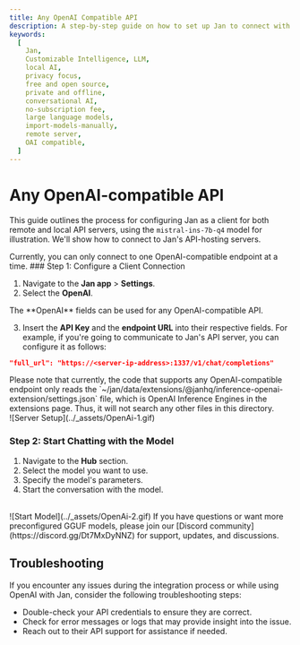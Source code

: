 ```yaml
---
title: Any OpenAI Compatible API
description: A step-by-step guide on how to set up Jan to connect with any remote or local API server.
keywords:
  [
    Jan,
    Customizable Intelligence, LLM,
    local AI,
    privacy focus,
    free and open source,
    private and offline,
    conversational AI,
    no-subscription fee,
    large language models,
    import-models-manually,
    remote server,
    OAI compatible,
  ]
---
```



# Any OpenAI-compatible API
This guide outlines the process for configuring Jan as a client for both remote and local API servers, using the `mistral-ins-7b-q4` model for illustration. We'll show how to connect to Jan's API-hosting servers.

<Callout type='info'>
  Currently, you can only connect to one OpenAI-compatible endpoint at a time.
</Callout>

<Steps>
### Step 1: Configure a Client Connection

1. Navigate to the **Jan app** > **Settings**.
2. Select the **OpenAI**.

<Callout type='info'>
The **OpenAI** fields can be used for any OpenAI-compatible API.
</Callout>

3. Insert the **API Key** and the **endpoint URL** into their respective fields. For example, if you're going to communicate to Jan's API server, you can configure it as follows:
```json
"full_url": "https://<server-ip-address>:1337/v1/chat/completions"
```
<Callout type='info'>
  Please note that currently, the code that supports any OpenAI-compatible endpoint only reads the `~/jan/data/extensions/@janhq/inference-openai-extension/settings.json` file, which is OpenAI Inference Engines in the extensions page. Thus, it will not search any other files in this directory.
</Callout>
<br/>
![Server Setup](../_assets/OpenAi-1.gif)

### Step 2: Start Chatting with the Model

1. Navigate to the **Hub** section.
2. Select the model you want to use.
3. Specify the model's parameters.
4. Start the conversation with the model.
<br/>
![Start Model](../_assets/OpenAi-2.gif)
</Steps>
<Callout type='info'>
  If you have questions or want more preconfigured GGUF models, please join our [Discord community](https://discord.gg/Dt7MxDyNNZ) for support, updates, and discussions.
</Callout>

## Troubleshooting

If you encounter any issues during the integration process or while using OpenAI with Jan, consider the following troubleshooting steps:

- Double-check your API credentials to ensure they are correct.
- Check for error messages or logs that may provide insight into the issue.
- Reach out to their API support for assistance if needed.